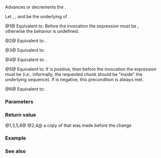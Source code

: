 {{cpp/ranges/chunk_view/iterator/title|1=operator++,--,+=,-=}}
{{cpp/ranges/chunk_view/navbar}}

{{dcl begin}}
{{dcl|num=1|since=c++23|
constexpr /*iterator*/&amp; operator++();
}}
{{dcl|num=2|since=c++23|
constexpr /*iterator*/ operator++( int );
}}
{{dcl|num=3|since=c++23|
constexpr /*iterator*/&amp; operator--()
    requires ranges::bidirectional_range&lt;Base&gt;;
}}
{{dcl|num=4|since=c++23|
constexpr /*iterator*/ operator--( int )
    requires ranges::bidirectional_range&lt;Base&gt;;
}}
{{dcl|num=5|since=c++23|1=
constexpr /*iterator*/&amp; operator+=( difference_type x )
    requires ranges::random_access_range&lt;Base&gt;;
}}
{{dcl|num=6|since=c++23|1=
constexpr /*iterator*/&amp; operator-=( difference_type x )
    requires ranges::random_access_range&lt;Base&gt;;
}}
{{dcl end}}

Advances or decrements the {{rlp|iterator}}.

Let {{tti|current_}}, {{tti|end_}}, and {{tti|n_}} be the underlying {{rlp|/#Data members|data members}} of {{rlpt|/|chunk_view::iterator}}.

@1@ Equivalent to:
{{source|1=
missing_ = ranges::advance(current_, n_, end_);
return *this;
}}
Before the invocation the expression {{c|1=current_ != end_}} must be {{c|true}}, otherwise the behavior is undefined.

@2@ Equivalent to: {{c|1=auto tmp = *this; ++*this; return tmp;}}.

@3@ Equivalent to:
{{source|1=
ranges::advance(current_, missing_ - n_);
missing_ = 0;
return *this;
}}

@4@ Equivalent to: {{c|1=auto tmp = *this; --*this; return tmp;}}.

@5@ Equivalent to:
{{source|1=
if (x &gt; 0)
{
    ranges::advance(current_, n_ * (x - 1));
    missing_ = ranges::advance(current_, n_, end_);
}
else if (x &lt; 0)
{
    ranges::advance(current_, n_ * x + missing_);
    missing_ = 0;
}
return *this;
}}
If {{c|x}} is positive, then before the invocation the expression {{c|ranges::distance(current_, end_) &gt; n_ * (x - 1)}} must be {{c/core|true}} (i.e., informally, the requested chunk should be "inside" the underlying sequence). If {{c|x}} is negative, this precondition is always met.

@6@ Equivalent to: {{c|1=return *this += -x;}}.

===Parameters===
{{par begin}}
{{par|x|a position relative to current location}}
{{par end}}

===Return value===
@1,3,5,6@ {{c|*this}}
@2,4@ a copy of {{c|*this}} that was made before the change

===Example===
{{example}}

===See also===
{{dsc begin}}
{{dsc fun|cpp/ranges/chunk_view/iterator/operator_arith2|title=operator+&lt;br&gt;operator-|performs iterator arithmetic|notes={{mark c++23}}}}
{{dsc end}}

{{langlinks|de|es|ja|ru|zh}}